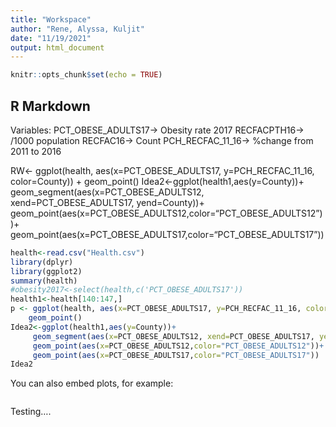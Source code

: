 ```yaml
---
title: "Workspace"
author: "Rene, Alyssa, Kuljit"
date: "11/19/2021"
output: html_document
---
```


```r
knitr::opts_chunk$set(echo = TRUE)
```

## R Markdown
Variables:
PCT_OBESE_ADULTS17-> Obesity rate 2017
RECFACPTH16-> /1000 population
RECFAC16-> Count
PCH_RECFAC_11_16-> %change from 2011 to 2016

RW<- ggplot(health, aes(x=PCT_OBESE_ADULTS17, y=PCH_RECFAC_11_16, color=County)) +
    geom_point()
Idea2<-ggplot(health1,aes(y=County))+
geom_segment(aes(x=PCT_OBESE_ADULTS12, xend=PCT_OBESE_ADULTS17, yend=County))+
geom_point(aes(x=PCT_OBESE_ADULTS12,color="PCT_OBESE_ADULTS12"))+
geom_point(aes(x=PCT_OBESE_ADULTS17,color="PCT_OBESE_ADULTS17"))

```r
health<-read.csv("Health.csv")
library(dplyr)
library(ggplot2)
summary(health)
#obesity2017<-select(health,c('PCT_OBESE_ADULTS17'))
health1<-health[140:147,]
p <- ggplot(health, aes(x=PCT_OBESE_ADULTS17, y=PCH_RECFAC_11_16, color=State)) +
    geom_point()
Idea2<-ggplot(health1,aes(y=County))+
     geom_segment(aes(x=PCT_OBESE_ADULTS12, xend=PCT_OBESE_ADULTS17, yend=County))+
     geom_point(aes(x=PCT_OBESE_ADULTS12,color="PCT_OBESE_ADULTS12"))+
     geom_point(aes(x=PCT_OBESE_ADULTS17,color="PCT_OBESE_ADULTS17"))
Idea2

```


You can also embed plots, for example:

```r

```

Testing....


```r

```

